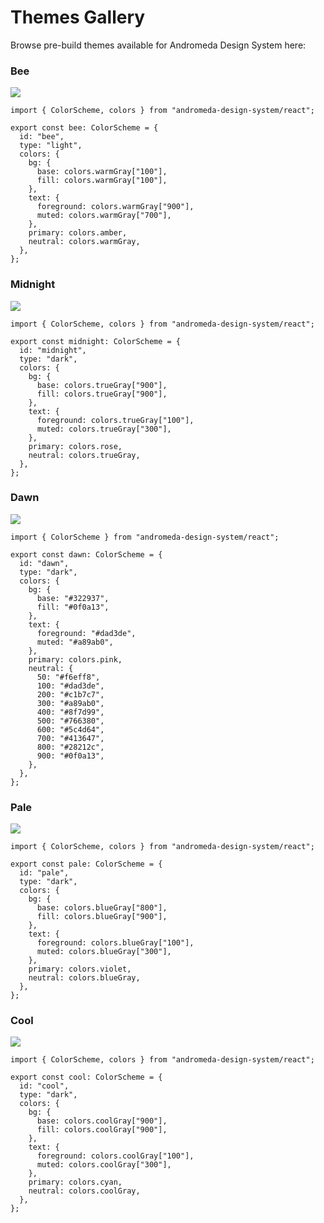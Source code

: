 # Themes Gallery

Browse pre-build themes available for Andromeda Design System here:

### Bee

![](themes/bee.png)

```tsx
import { ColorScheme, colors } from "andromeda-design-system/react";

export const bee: ColorScheme = {
  id: "bee",
  type: "light",
  colors: {
    bg: {
      base: colors.warmGray["100"],
      fill: colors.warmGray["100"],
    },
    text: {
      foreground: colors.warmGray["900"],
      muted: colors.warmGray["700"],
    },
    primary: colors.amber,
    neutral: colors.warmGray,
  },
};
```

### Midnight

![](themes/midnight.png)

```tsx
import { ColorScheme, colors } from "andromeda-design-system/react";

export const midnight: ColorScheme = {
  id: "midnight",
  type: "dark",
  colors: {
    bg: {
      base: colors.trueGray["900"],
      fill: colors.trueGray["900"],
    },
    text: {
      foreground: colors.trueGray["100"],
      muted: colors.trueGray["300"],
    },
    primary: colors.rose,
    neutral: colors.trueGray,
  },
};
```

### Dawn

![](themes/dawn.png)

```tsx
import { ColorScheme } from "andromeda-design-system/react";

export const dawn: ColorScheme = {
  id: "dawn",
  type: "dark",
  colors: {
    bg: {
      base: "#322937",
      fill: "#0f0a13",
    },
    text: {
      foreground: "#dad3de",
      muted: "#a89ab0",
    },
    primary: colors.pink,
    neutral: {
      50: "#f6eff8",
      100: "#dad3de",
      200: "#c1b7c7",
      300: "#a89ab0",
      400: "#8f7d99",
      500: "#766380",
      600: "#5c4d64",
      700: "#413647",
      800: "#28212c",
      900: "#0f0a13",
    },
  },
};
```

### Pale

![](themes/pale.png)

```tsx
import { ColorScheme, colors } from "andromeda-design-system/react";

export const pale: ColorScheme = {
  id: "pale",
  type: "dark",
  colors: {
    bg: {
      base: colors.blueGray["800"],
      fill: colors.blueGray["900"],
    },
    text: {
      foreground: colors.blueGray["100"],
      muted: colors.blueGray["300"],
    },
    primary: colors.violet,
    neutral: colors.blueGray,
  },
};
```

### Cool

![](themes/cool.png)

```tsx
import { ColorScheme, colors } from "andromeda-design-system/react";

export const cool: ColorScheme = {
  id: "cool",
  type: "dark",
  colors: {
    bg: {
      base: colors.coolGray["900"],
      fill: colors.coolGray["900"],
    },
    text: {
      foreground: colors.coolGray["100"],
      muted: colors.coolGray["300"],
    },
    primary: colors.cyan,
    neutral: colors.coolGray,
  },
};
```
